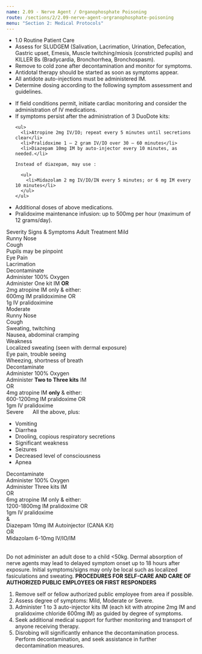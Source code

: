 ```yaml
---
name: 2.09 - Nerve Agent / Organophosphate Poisoning
route: /sections/2/2.09-nerve-agent-orgranophosphate-poisoning
menu: "Section 2: Medical Protocols"
---
```



<EMTLevel level="first-responder" outside={true}>
    <EMTLevel level="basic" outside={true}>
      <EMTLevel level="advanced">
        <ul>
          <li>
            <MyLink to="/sections/1/1.0-routine-patient-care">
              1.0 Routine Patient Care
            </MyLink>
          </li>
          <li>
            Assess for SLUDGEM (Salivation, Lacrimation, Urination, Defecation, Gastric
            upset, Emesis, Muscle twitching/miosis (constricted pupils) and KILLER Bs
            (Bradycardia, Bronchorrhea, Bronchospasm).
          </li>
          <li>Remove to cold zone after decontamination and monitor for symptoms.</li>
          <li>Antidotal therapy should be started as soon as symptoms appear.</li>
          <li>All antidote auto-injections must be administered IM.</li>
          <li>
            Determine dosing according to the following symptom assessment and guidelines.
          </li>
        </ul>
      </EMTLevel>
    </EMTLevel>
</EMTLevel>
<EMTLevel level="paramedic">
  <ul>
    <li>
      If field conditions permit, initiate cardiac monitoring and consider the
      administration of IV medications.
    </li>
    <li>If symptoms persist after the administration of 3 DuoDote kits:</li>

    <ul>
      <li>Atropine 2mg IV/IO; repeat every 5 minutes until secretions clear</li>
      <li>Pralidoxime 1 – 2 gram IV/IO over 30 – 60 minutes</li>
      <li>Diazepam 10mg IM by auto-injector every 10 minutes, as needed.</li>

    Instead of diazepam, may use :

      <ul>
        <li>Midazolam 2 mg IV/IO/IN every 5 minutes; or 6 mg IM every 10 minutes</li>
      </ul>
    </ul>
  </ul>
</EMTLevel>

<EMTLevel level="paramedic" medControl={true}>
  <ul>
    <li>
      Additional doses of above medications.
    </li>
    <li>
      Pralidoxime maintenance infusion: up to 500mg per hour (maximum of 12
      grams/day).
    </li>
  </ul>
</EMTLevel>

<Table columns={3}>
  <TableRow heading={true}>
    <TableItem>Severity</TableItem>
    <TableItem>Signs & Symptoms</TableItem>
    <TableItem lastItem={true}>Adult Treatment</TableItem>
  </TableRow>

  <TableRow>
    <TableItem>
      <TableCell>Mild</TableCell>
    </TableItem>
    <TableItem align='left'>
      <div>Runny Nose</div>
      <div>Cough</div>
      <div>Pupils may be pinpoint</div>
      <div>Eye Pain</div>
      <div>Lacrimation</div>
    </TableItem>
    <TableItem align='left' lastItem={true}>
      <div>Decontaminate</div>
      <div>Administer 100% Oxygen</div>
      <div>Administer One kit IM <strong> OR </strong></div>
      <div>2mg atropine IM only & either:</div>
      <div>600mg IM pralidoximine OR</div>
      <div>1g IV pralidoximine</div>
    </TableItem>
  </TableRow>
  <TableRow>
    <TableItem><TableCell>Moderate</TableCell></TableItem>
    <TableItem align='left'>
      <div>Runny Nose</div>
      <div>Cough</div>
      <div>Sweating, twitching</div>
      <div>Nausea, abdominal cramping</div>
      <div>Weakness</div>
      <div>Localized sweating (seen with dermal exposure)</div>
      <div>Eye pain, trouble seeing </div>
      <div>Wheezing, shortness of breath</div>
    </TableItem>
    <TableItem align='left' lastItem={true}>
      <div>Decontaminate</div>
      <div>Administer 100% Oxygen</div>
      <div>Administer <strong>Two to Three kits</strong> IM</div>
      <div>OR</div>
      <div>4mg atropine IM <strong>only</strong> & either:</div>
      <div>600-1200mg IM pralidoxime OR</div>
      <div>1gm IV pralidoxime</div>
    </TableItem>
  </TableRow>
  <TableRow lastRow={true}>
    <TableItem><TableCell>Severe</TableCell></TableItem>
    <TableItem align='left' style="padding-left: 1.25rem;">
      All the above, plus:
        <ul>
          <li>Vomiting</li>
          <li>Diarrhea</li>
          <li>Drooling, copious respiratory secretions</li>
          <li>Significant weakness</li>
          <li>Seizures</li>
          <li>Decreased level of consciousness</li>
          <li>Apnea</li>
        </ul>
    </TableItem>
    <TableItem align='left' lastItem={true}>
      <div>Decontaminate</div>
      <div>Administer 100% Oxygen</div>
      <div>Administer Three kits IM</div>
      <div>OR</div>
      <div>6mg atropine IM only & either:</div>
      <div>1200-1800mg IM pralidoxime OR</div>
      <div>1gm IV pralidoxime</div>
      <div>&</div>
      <div>Diazepam 10mg IM Autoinjector (CANA Kit) </div>
      <div>OR</div>
      <div>Midazolam 6-10mg IV/IO/IM</div>
    </TableItem>
  </TableRow>
</Table>

<Caution id="caution-1">
  Do not administer an adult dose to a child &lt;50kg.
</Caution>

<Caution id="caution-2">
  Dermal absorption of nerve agents may lead to delayed symptom
  onset up to 18 hours after exposure. Initial symptoms/signs may only be
  local such as localized fasiculations and sweating.
</Caution>

<Note id="note-1">
  <strong>PROCEDURES FOR SELF-CARE AND CARE OF AUTHORIZED PUBLIC EMPLOYEES
  OR FIRST RESPONDERS</strong>
  <ol style="text-align: left;">
    <li>Remove self or fellow authorized public employee from area if possible.</li>
    <li>Assess degree of symptoms: Mild, Moderate or Severe.</li>
    <li>
      Administer 1 to 3 auto-injector kits IM (each kit with atropine 2mg IM and pralidoxime chloride
      600mg IM) as guided by degree of symptoms.
    </li>
    <li>
      Seek additional medical support for further monitoring and transport of anyone receiving therapy.
    </li>
    <li>
      Disrobing will significantly enhance the decontamination process. Perform decontamination, and
      seek assistance in further decontamination measures.
    </li>
  </ol>
</Note>

<PediatricNerveAgent />
